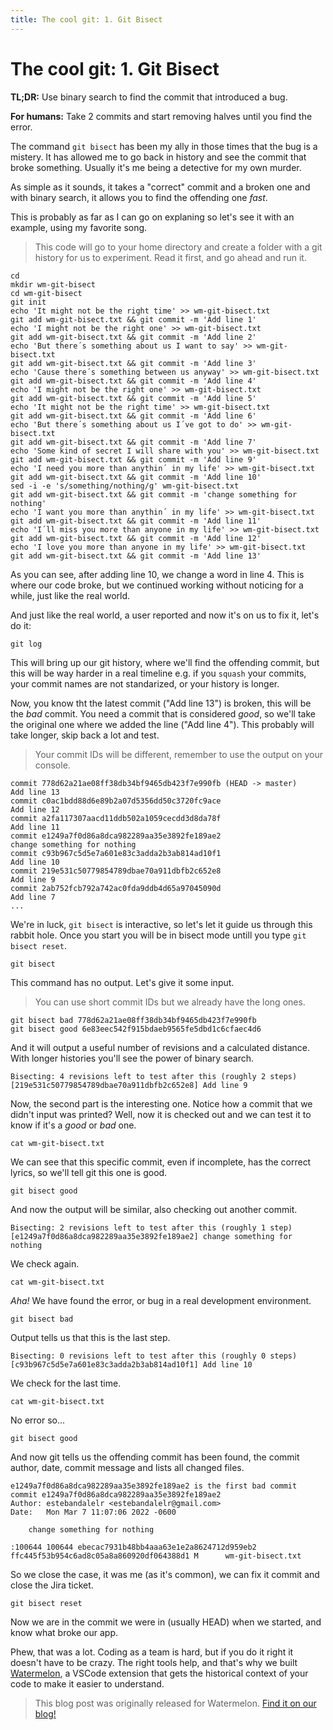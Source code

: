 ```yaml
---
title: The cool git: 1. Git Bisect
---
```


# The cool git: 1. Git Bisect

**TL;DR:** Use binary search to find the commit that introduced a bug.

**For humans:** Take 2 commits and start removing halves until you find the error.

The command `git bisect` has been my ally in those times that the bug is a mistery. It has allowed me to go back in history and see the commit that broke something. Usually it's me being a detective for my own murder.

As simple as it sounds, it takes a "correct" commit and a broken one and with binary search, it allows you to find the offending one _fast_.
 
 This is probably as far as I can go on explaning so let's see it with an example, using my favorite song.

> This code will go to your home directory and create a folder with a git history for us to experiment. Read it first, and go ahead and run it.

```shell 
cd 
mkdir wm-git-bisect
cd wm-git-bisect
git init
echo 'It might not be the right time' >> wm-git-bisect.txt
git add wm-git-bisect.txt && git commit -m 'Add line 1'
echo 'I might not be the right one' >> wm-git-bisect.txt
git add wm-git-bisect.txt && git commit -m 'Add line 2'
echo 'But there´s something about us I want to say' >> wm-git-bisect.txt
git add wm-git-bisect.txt && git commit -m 'Add line 3'
echo 'Cause there´s something between us anyway' >> wm-git-bisect.txt
git add wm-git-bisect.txt && git commit -m 'Add line 4'
echo 'I might not be the right one' >> wm-git-bisect.txt
git add wm-git-bisect.txt && git commit -m 'Add line 5'
echo 'It might not be the right time' >> wm-git-bisect.txt
git add wm-git-bisect.txt && git commit -m 'Add line 6'
echo 'But there´s something about us I´ve got to do' >> wm-git-bisect.txt
git add wm-git-bisect.txt && git commit -m 'Add line 7'
echo 'Some kind of secret I will share with you' >> wm-git-bisect.txt
git add wm-git-bisect.txt && git commit -m 'Add line 9'
echo 'I need you more than anythin´ in my life' >> wm-git-bisect.txt
git add wm-git-bisect.txt && git commit -m 'Add line 10'
sed -i -e 's/something/nothing/g' wm-git-bisect.txt
git add wm-git-bisect.txt && git commit -m 'change something for nothing'
echo 'I want you more than anythin´ in my life' >> wm-git-bisect.txt
git add wm-git-bisect.txt && git commit -m 'Add line 11'
echo 'I´ll miss you more than anyone in my life' >> wm-git-bisect.txt
git add wm-git-bisect.txt && git commit -m 'Add line 12'
echo 'I love you more than anyone in my life' >> wm-git-bisect.txt
git add wm-git-bisect.txt && git commit -m 'Add line 13'
```
As you can see, after adding line 10, we change a word in line 4. This is where our code broke, but we continued working without noticing for a while, just like the real world. 

And just like the real world, a user reported and now it's on us to fix it, let's do it:

```shell 
git log
```
This will bring up our git history, where we'll find the offending commit, but this will be way harder in a real timeline e.g. if you ```squash``` your commits, your commit names are not standarized, or your history is longer.

Now, you know tht the latest commit ("Add line 13") is broken, this will be the *bad* commit. You need a commit that is considered *good*, so we'll take the original one where we added the line ("Add line 4"). This probably will take longer, skip back a lot and test.
> Your commit IDs will be different, remember to use the output on your console.

```shell 
commit 778d62a21ae08ff38db34bf9465db423f7e990fb (HEAD -> master)                                                                     
Add line 13    
commit c0ac1bdd88d6e89b2a07d5356dd50c3720fc9ace
Add line 12    
commit a2fa117307aacd11ddb502a1059cecdd3d8da78f
Add line 11    
commit e1249a7f0d86a8dca982289aa35e3892fe189ae2
change something for nothing  
commit c93b967c5d5e7a601e83c3adda2b3ab814ad10f1
Add line 10    
commit 219e531c50779854789dbae70a911dbfb2c652e8
Add line 9     
commit 2ab752fcb792a742ac0fda9ddb4d65a97045090d
Add line 7                             
...            
```
We're in luck, ```git bisect``` is interactive, so let's let it guide us through this rabbit hole. Once you start you will be in bisect mode untill you type ```git bisect reset```.
```shell 
git bisect
```
This command has no output. Let's give it some input.
> You can use short commit IDs but we already have the long ones.

```shell
git bisect bad 778d62a21ae08ff38db34bf9465db423f7e990fb
git bisect good 6e83eec542f915bdaeb9565fe5dbd1c6cfaec4d6
```
And it will output a useful number of revisions and a calculated distance. With longer histories you'll see the power of binary search.

```shell 
Bisecting: 4 revisions left to test after this (roughly 2 steps)
[219e531c50779854789dbae70a911dbfb2c652e8] Add line 9
```
Now, the second part is the interesting one. Notice how a commit that we didn't input was printed? Well, now it is checked out and we can test it to know if it's a *good* or *bad* one.
```shell 
cat wm-git-bisect.txt
```
We can see that this specific commit, even if incomplete, has the correct lyrics, so we'll tell git this one is good.
```shell 
git bisect good
```
And now the output will be similar, also checking out another commit. 
```shell 
Bisecting: 2 revisions left to test after this (roughly 1 step)
[e1249a7f0d86a8dca982289aa35e3892fe189ae2] change something for nothing
```
We check again.
```shell 
cat wm-git-bisect.txt
```
*Aha!* We have found the error, or bug in a real development environment.
```shell 
git bisect bad
```
Output tells us that this is the last step.
```shell 
Bisecting: 0 revisions left to test after this (roughly 0 steps)
[c93b967c5d5e7a601e83c3adda2b3ab814ad10f1] Add line 10
```
We check for the last time.
```shell 
cat wm-git-bisect.txt
```
No error so...
```shell 
git bisect good
```
And now git tells us the offending commit has been found, the commit author, date, commit message and lists all changed files.
```shell 
e1249a7f0d86a8dca982289aa35e3892fe189ae2 is the first bad commit
commit e1249a7f0d86a8dca982289aa35e3892fe189ae2
Author: estebandalelr <estebandalelr@gmail.com>
Date:   Mon Mar 7 11:07:06 2022 -0600

    change something for nothing

:100644 100644 ebecac7931b48bb4aaa63e1e2a8624712d959eb2 ffc445f53b954c6ad8c05a8a860920df064388d1 M      wm-git-bisect.txt
```
So we close the case, it was me (as it's common), we can fix it commit and close the Jira ticket.
```shell 
git bisect reset
```
Now we are in the commit we were in (usually HEAD) when we started, and know what broke our app.

Phew, that was a lot. Coding as a team is hard, but if you do it right it doesn't have to be crazy. The right tools help, and that's why we built [Watermelon](https://watermelon.tools), a VSCode extension that gets the historical context of your code to make it easier to understand.

> This blog post was originally released for Watermelon. [Find it on our blog!](https://watermelon.tools/post/the-cool-git-git-bisect)
